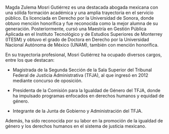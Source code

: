 Magda Zulema Mosri Gutiérrez es una destacada abogada mexicana con una sólida formación académica y una amplia trayectoria en el servicio público. Es licenciada en Derecho por la Universidad de Sonora, donde obtuvo mención honorífica y fue reconocida como la mejor alumna de su generación. Posteriormente, cursó una Maestría en Gestión Pública Aplicada en el Instituto Tecnológico y de Estudios Superiores de Monterrey (ITESM) y obtuvo el grado de Doctora en Derecho por la Universidad Nacional Autónoma de México (UNAM), también con mención honorífica.

En su trayectoria profesional, Mosri Gutiérrez ha ocupado diversos cargos, entre los que destacan:

- Magistrada de la Segunda Sección de la Sala Superior del Tribunal Federal de Justicia Administrativa (TFJA), al que ingresó en 2012 mediante concurso de oposición.

- Presidenta de la Comisión para la Igualdad de Género del TFJA, donde ha impulsado programas enfocados en derechos humanos y equidad de género.

- Integrante de la Junta de Gobierno y Administración del TFJA.

Además, ha sido reconocida por su labor en la promoción de la igualdad de género y los derechos humanos en el sistema de justicia mexicano.
